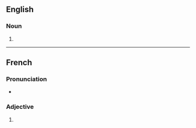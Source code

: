 {{also|gástriques|gàstriques}}

==English==

===Noun===
{{head|en|noun plural form}}

# {{plural of|gastrique|lang=en}}

----

==French==

===Pronunciation===
* {{IPA|/ɡastʁik/|lang=fr}}

===Adjective===
{{fr-adj-form}}

# {{plural of|gastrique|lang=fr}}